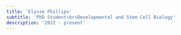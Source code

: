 ```yaml
---
title: 'Elysse Phillips'
subtitle: 'PhD Student<br>Developmental and Stem Cell Biology'
description: '2022 - present'
---
```


